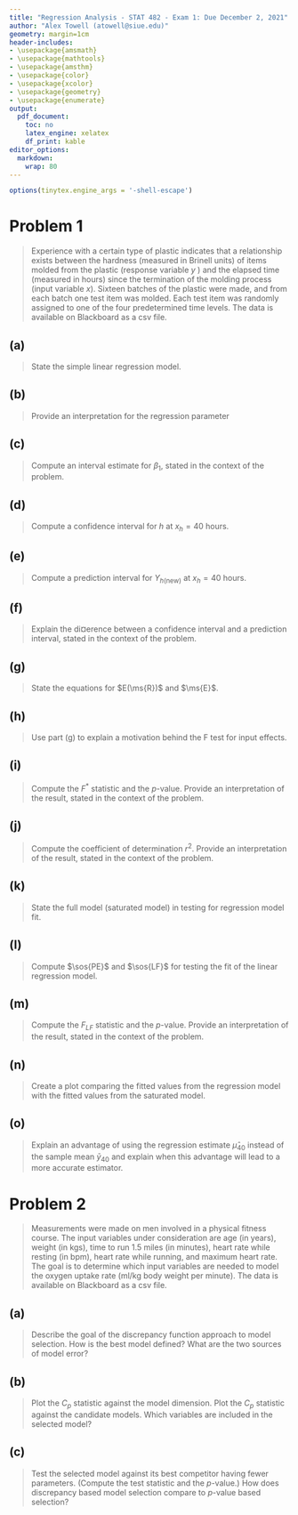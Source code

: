 ```yaml
---
title: "Regression Analysis - STAT 482 - Exam 1: Due December 2, 2021"
author: "Alex Towell (atowell@siue.edu)"
geometry: margin=1cm
header-includes:
- \usepackage{amsmath}
- \usepackage{mathtools}
- \usepackage{amsthm}
- \usepackage{color}
- \usepackage{xcolor}
- \usepackage{geometry}
- \usepackage{enumerate}
output:
  pdf_document:
    toc: no
    latex_engine: xelatex
    df_print: kable
editor_options:
  markdown:
    wrap: 80
---
```


```{=tex}
\newcommand{\sos}[1]{\mathrm{SS_{#1}}}
\newcommand{\ms}[1]{\mathrm{MS_{#1}}}
\newcommand{\sd}{\operatorname{sd}}
\newcommand{\var}{\operatorname{var}}
\newcommand{\expect}{\operatorname{E}}
\newcommand{\corr}{\operatorname{cor}}
\newcommand{\cov}{\operatorname{cov}}
\newcommand{\se}{\operatorname{se}}
\newcommand{\eval}[2]{\left. #1 \right\vert_{#2}}
\newcommand{\degf}[1]{\mathrm{df_{#1}}}
\newcommand{\entropy}{\operatorname{H}}
\newcommand{\param}[1]{\textcolor{blue}{\texttt{#1}}}
\newcommand{\ci}{\operatorname{CI}}
```

```r
options(tinytex.engine_args = '-shell-escape')
```

# Problem 1
> Experience with a certain type of plastic indicates that a relationship exists
> between the hardness (measured in Brinell units) of items molded from the
> plastic (response variable $y$ ) and the elapsed time (measured in hours)
> since the termination of the molding process (input variable $x$).
> Sixteen batches of the plastic were made, and from each batch one test item
> was molded. Each test item was randomly assigned to one of the four
> predetermined time levels. The data is available on Blackboard as a csv file.

\vspace{50pt}

## (a)
> State the simple linear regression model.

\vspace{50pt}

## (b)
> Provide an interpretation for the regression parameter

\vspace{50pt}

## (c)
> Compute an interval estimate for $\beta_1$, stated in the context of the
> problem.

\vspace{50pt}

## (d)
> Compute a confidence interval for $h$ at $x_h = 40$ hours.

\vspace{50pt}

## (e)
> Compute a prediction interval for $Y_{h(\text{new})}$ at $x_h = 40$ hours.

\vspace{50pt}

## (f)
> Explain the di¤erence between a confidence interval and a prediction interval,
> stated in the context of the problem.

\vspace{50pt}

## (g)
> State the equations for $E(\ms{R})$ and $\ms{E}$.

\vspace{50pt}

## (h)
> Use part (g) to explain a motivation behind the F test for input effects.

\vspace{50pt}

## (i)
> Compute the $F^*$ statistic and the $p$-value.
> Provide an interpretation of the result, stated in the context of the problem.

\vspace{50pt}

## (j)
> Compute the coefficient of determination $r^2$.
> Provide an interpretation of the result, stated in the context of the problem.

\vspace{50pt}

## (k)
> State the full model (saturated model) in testing for regression model fit.

\vspace{50pt}

## (l)
> Compute $\sos{PE}$ and $\sos{LF}$ for testing the fit of the linear regression
> model.

\vspace{50pt}

## (m)
> Compute the $F_{LF}$ statistic and the $p$-value.
> Provide an interpretation of the result, stated in the context of the problem.

\vspace{50pt}

## (n)
> Create a plot comparing the fitted values from the regression model with the
> fitted values from the saturated model.

\vspace{50pt}

## (o)
> Explain an advantage of using the regression estimate $\hat{\mu}_{40}$ instead
> of the sample mean $\bar{y}_{40}$ and explain when this advantage will lead to
> a more accurate estimator.

\vspace{50pt}

# Problem 2
> Measurements were made on men involved in a physical fitness course. The input
> variables under consideration are age (in years), weight (in kgs), time to run
> 1.5 miles (in minutes), heart rate while resting (in bpm), heart rate while
> running, and maximum heart rate. The goal is to determine which input
> variables are needed to model the oxygen uptake rate (ml/kg body weight per
> minute). The data is available on Blackboard as a csv file.

\vspace{50pt}

## (a)
> Describe the goal of the discrepancy function approach to model selection. How
> is the best model defined? What are the two sources of model error?

\vspace{50pt}

## (b)
> Plot the $C_p$ statistic against the model dimension. Plot the $C_p$ statistic
> against the candidate models. Which variables are included in the selected
> model?

\vspace{50pt}

## (c)
> Test the selected model against its best competitor having fewer parameters.
> (Compute the test statistic and the $p$-value.) How does discrepancy based
> model selection compare to $p$-value based selection?